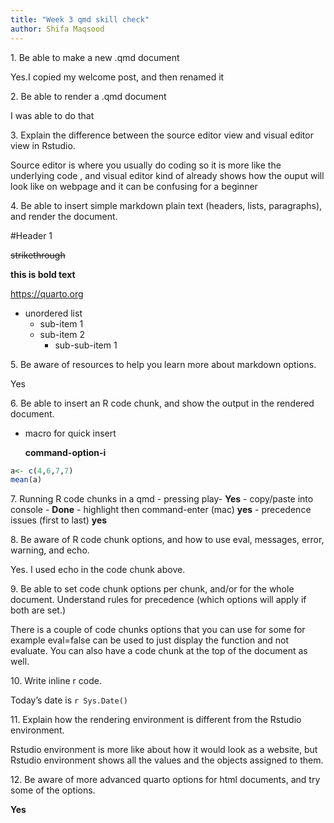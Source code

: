 ```yaml
---
title: "Week 3 qmd skill check"
author: Shifa Maqsood
---
```


1. Be able to make a new .qmd document

Yes.I copied my welcome post, and then renamed it

2. Be able to render a .qmd document

I was able to do that

3. Explain the difference between the source editor view and visual editor view in Rstudio.

Source editor is where you usually do coding so it is more like the underlying code , and visual editor kind of already shows how the ouput will look like on webpage and it can be confusing for a beginner

4. Be able to insert simple markdown plain text (headers, lists, paragraphs), and render the document.

#Header 1

~~strikethrough~~

**this is bold text**

<https://quarto.org>

-   unordered list
    -   sub-item 1
    -   sub-item 2
        -   sub-sub-item 1

5. Be aware of resources to help you learn more about markdown options.

Yes

6. Be able to insert an R code chunk, and show the output in the rendered document.

-   macro for quick insert

    **command-option-i**

```r
a<- c(4,6,7,7)
mean(a)

```

7. Running R code chunks in a qmd - pressing play- **Yes** - copy/paste into console - **Done** - highlight then command-enter (mac) **yes** - precedence issues (first to last) **yes**

8. Be aware of R code chunk options, and how to use eval, messages, error, warning, and echo.

Yes. I used echo in the code chunk above.

9. Be able to set code chunk options per chunk, and/or for the whole document. Understand rules for precedence (which options will apply if both are set.)

There is a couple of code chunks options that you can use for some for example eval=false can be used to just display the function and not evaluate. You can also have a code chunk at the top of the document as well.

10. Write inline r code.

Today's date is `r Sys.Date()`

11. Explain how the rendering environment is different from the Rstudio environment.

Rstudio environment is more like about how it would look as a website, but Rstudio environment shows all the values and the objects assigned to them.

12. Be aware of more advanced quarto options for html documents, and try some of the options.

**Yes**

